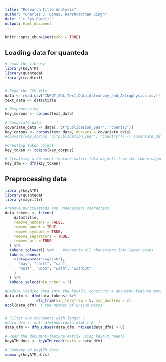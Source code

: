 ```yaml
---
title: "Research Title Analysis"
author: "Charles J. Gomez, Harshvardhan Singh"
date: "`r Sys.Date()`"
output: html_document
---
```


```r
knitr::opts_chunk$set(echo = TRUE)
```

## Loading data for quanteda

```r
# Load the library
library(keyATM)
library(quanteda)
library(readtext)


# Read the CSV file
data <- read.csv("INPUT_SQL_Text_Data_Astronomy_and_Astrophysics.csv")
text_data <- data$title

# Preprocessing
key_corpus <- corpus(text_data)

# Covariate data
covariate_data <- data[, c("publication_year", "country")]
key_corpus <- corpus(text_data, docvars = covariate_data)
#docvars(key_corpus, c("publication_year", "country")) <- covariate_data

#Creating token object
key_token <- tokens(key_corpus)

# Createing a document-feature matrix (dfm object) from the token object
key_dfm <- dfm(key_token)

```

## Preprocessing data

```r

library(keyATM)
library(quanteda)
library(magrittr)

#remove punctuations and unnecessary characters
data_tokens <- tokens(
    data$title,
    remove_numbers = FALSE,
    remove_punct = TRUE,
    remove_symbols = TRUE,
    remove_separators = TRUE,
    remove_url = TRUE
  ) %>%
  tokens_tolower() %>%    #converts all characters into lower cases
  tokens_remove(
    c(stopwords("english"),
      "may", "shall", "can",
      "must", "upon", "with", "without"
    )
  ) %>%
  tokens_select(min_nchar = 3)

#Before loading data into the keyATM, construct a document-feature matrix (dfm object)
data_dfm <- dfm(data_tokens) %>%
              dfm_trim(min_termfreq = 5, min_docfreq = 2)
ncol(data_dfm)  # the number of unique words


# Filter out documents with length 0
#data_dfm <- data_dfm[ndoc(data_dfm) > 0, ]
data_dfm <- dfm_subset(data_dfm, ntoken(data_dfm) > 0)

# Read the document-feature matrix using keyATM_read()
keyATM_docs <- keyATM_read(texts = data_dfm)

# Summary of keyATM_docs
summary(keyATM_docs)

```


